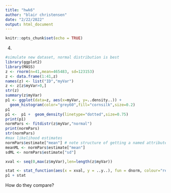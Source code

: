 ```yaml
---
title: "hwk6"
author: "blair christensen"
date: "2/22/2022"
output: html_document
---
```


```r
knitr::opts_chunk$set(echo = TRUE)
```

4. 
```r
#simulate new dataset, normal distribution is best
library(ggplot2)
library(MASS)
z <- rnorm(n=41,mean=465483, sd=123153)
z <- data.frame(1:41,z)
names(z) <- list("ID","myVar")
z <- z[z$myVar>0,]
str(z)
summary(z$myVar)
p1 <- ggplot(data=z, aes(x=myVar, y=..density..)) +
  geom_histogram(color="grey60",fill="cornsilk",size=0.2) 
p1
p1 <-  p1 +  geom_density(linetype="dotted",size=0.75)
print(p1)
normPars <- fitdistr(z$myVar,"normal")
print(normPars)
str(normPars)
#max likelihood estimates
normPars$estimate["mean"] # note structure of getting a named attribute
meanML <- normPars$estimate["mean"]
sdML <- normPars$estimate["sd"]

xval <- seq(0,max(z$myVar),len=length(z$myVar))

stat <- stat_function(aes(x = xval, y = ..y..), fun = dnorm, colour="red", n = length(z$myVar), args = list(mean = meanML, sd = sdML))
p1 + stat
```

How do they compare?


